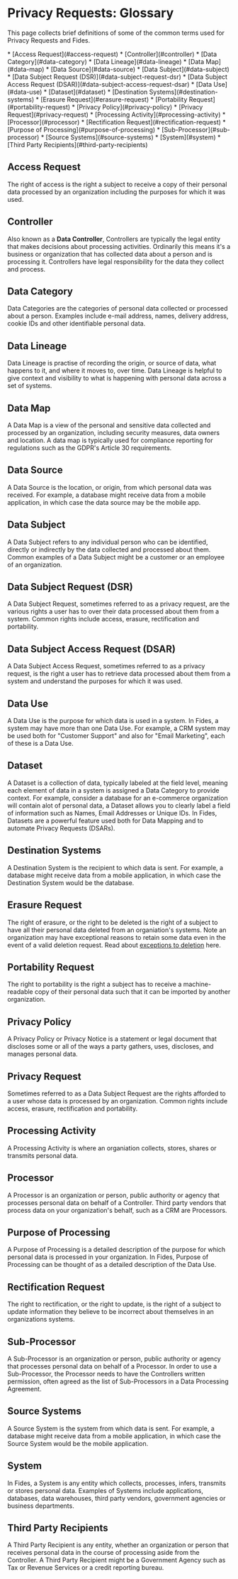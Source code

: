 
# Privacy Requests: Glossary


This page collects brief definitions of some of the common terms used for Privacy Requests and Fides.

<div class="glossary-list">
* [Access Request](#access-request)
* [Controller](#controller)
* [Data Category](#data-category)
* [Data Lineage](#data-lineage)
* [Data Map](#data-map)
* [Data Source](#data-source)
* [Data Subject](#data-subject)
* [Data Subject Request (DSR)](#data-subject-request-dsr)
* [Data Subject Access Request (DSAR)](#data-subject-access-request-dsar)
* [Data Use](#data-use)
* [Dataset](#dataset)
* [Destination Systems](#destination-systems)
* [Erasure Request](#erasure-request)
* [Portability Request](#portability-request)
* [Privacy Policy](#privacy-policy)
* [Privacy Request](#privacy-request)
* [Processing Activity](#processing-activity)
* [Processor](#processor)
* [Rectification Request](#rectification-request)
* [Purpose of Processing](#purpose-of-processing)
* [Sub-Processor](#sub-processor)
* [Source Systems](#source-systems)
* [System](#system)
* [Third Party Recipients](#third-party-recipients)
</div>

## Access Request
The right of access is the right a subject to receive a copy of their personal data processed by an organization including the purposes for which it was used.

## Controller
Also known as a **Data Controller**, Controllers are typically the legal entity that makes decisions about processing activities. Ordinarily this means it's a business or organization that has collected data about a person and is processing it. Controllers have legal responsibility for the data they collect and process. 

## Data Category
Data Categories are the categories of personal data collected or processed about a person. Examples include e-mail address, names, delivery address, cookie IDs and other identifiable personal data.

## Data Lineage
Data Lineage is practise of recording the origin, or source of data, what happens to it, and where it moves to, over time. Data Lineage is helpful to give context and visibility to what is happening with personal data across a set of systems.

## Data Map
A Data Map is a view of the personal and sensitive data collected and processed by an organization, including security measures, data owners and location. A data map is typically used for compliance reporting for regulations such as the GDPR's Article 30 requirements.

## Data Source
A Data Source is the location, or origin, from which personal data was received. For example, a database might receive data from a mobile application, in which case the data source may be the mobile app.

## Data Subject
A Data Subject refers to any individual person who can be identified, directly or indirectly by the data collected and processed about them. Common examples of a Data Subject might be a customer or an employee of an organization.

## Data Subject Request (DSR)
A Data Subject Request, sometimes referred to as a privacy request, are the various rights a user has to over their data processed about them from a system. Common rights include access, erasure, rectification and portability.

## Data Subject Access Request (DSAR)
A Data Subject Access Request, sometimes referred to as a privacy request, is the right a user has to retrieve data processed about them from a system and understand the purposes for which it was used.

## Data Use
A Data Use is the purpose for which data is used in a system. In Fides, a system may have more than one Data Use. For example, a CRM system may be used both for "Customer Support" and also for "Email Marketing", each of these is a Data Use.

## Dataset
A Dataset is a collection of data, typically labeled at the field level, meaning each element of data in a system is assigned a Data Category to provide context. For example, consider a database for an e-commerce organization will contain alot of personal data, a Dataset allows you to clearly label a field of information such as Names, Email Addresses or Unique IDs. In Fides, Datasets are a powerful feature used both for Data Mapping and to automate Privacy Requests (DSARs).

## Destination Systems
A Destination System is the recipient to which data is sent. For example, a database might receive data from a mobile application, in which case the Destination System would be the database.

## Erasure Request
The right of erasure, or the right to be deleted is the right of a subject to have all their personal data deleted from an organiation's systems. Note an organization may have exceptional reasons to retain some data even in the event of a valid deletion request. Read about [exceptions to deletion](/tutorials/privacy-requests-fundamentals#exceptions-to-privacy-requests) here.

## Portability Request
The right to portability is the right a subject has to receive a machine-readable copy of their personal data such that it can be imported by another organization. 

## Privacy Policy
A Privacy Policy or Privacy Notice is a statement or legal document that discloses some or all of the ways a party gathers, uses, discloses, and manages personal data.

## Privacy Request
Sometimes referred to as a Data Subject Request are the rights afforded to a user whose data is processed by an organization. Common rights include access, erasure, rectification and portability.

## Processing Activity
A Processing Activity is where an organiation collects, stores, shares or transmits personal data.

## Processor
A Processor is an organization or person, public authority or agency that processes personal data on behalf of a Controller. Third party vendors that process data on your organization's behalf, such as a CRM are Processors.

## Purpose of Processing
A Purpose of Processing is a detailed description of the purpose for which personal data is processed in your organization. In Fides, Purpose of Processing can be thought of as a detailed description of the Data Use.

## Rectification Request
The right to rectification, or the right to update, is the right of a subject to update information they believe to be incorrect about themselves in an organizations systems.

## Sub-Processor
A Sub-Processor is an organization or person, public authority or agency that processes personal data on behalf of a Processor. In order to use a Sub-Processor, the Processor needs to have the Controllers written permission, often agreed as the list of Sub-Processors in a Data Processing Agreement.

## Source Systems
A Source System is the system from which data is sent. For example, a database might receive data from a mobile application, in which case the Source System would be the mobile application.

## System
In Fides, a System is any entity which collects, processes, infers, transmits or stores personal data. Examples of Systems include applications, databases, data warehouses, third party vendors, government agencies or business departments.

## Third Party Recipients
A Third Party Recipient is any entity, whether an organization or person that receives personal data in the course of processing aside from the Controller. A Third Party Recipient might be a Government Agency such as Tax or Revenue Services or a credit reporting bureau.



